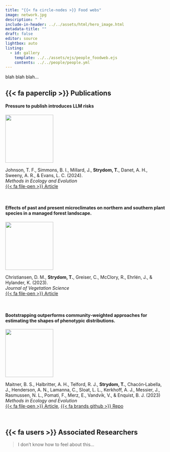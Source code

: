 ```yaml
---
title: "{{< fa circle-nodes >}} Food webs"
image: network.jpg
description: " "
include-in-header: ../../assets/html/hero_image.html
metadata-title: ""
draft: false
editor: source
lightbox: auto
listing:
  - id: gallery
    template: ../../assets/ejs/people_foodweb.ejs
    contents: ../../people/people.yml
---
```


blah blah blah...

## {{< fa paperclip >}} Publications

####  Pressure to publish introduces LLM risks

::: {.column-margin}
[![](traitstrap.png){height=150, width=150}](https://doi.org/10.1111/2041-210X.14160)
:::

Johnson, T. F., Simmons, B. I., Millard, J., **Strydom, T.**, Danet, A. H., Sweeny, A. R., & Evans, L. C. (2024).\
*Methods in Ecology and Evolution*\
[{{< fa file-pen >}} Article](https://doi.org/10.1111/2041-210X.14397)

<br>

#### Effects of past and present microclimates on northern and southern plant species in a managed forest landscape.

::: {.column-margin}
[![](traitstrap.png){height=150, width=150}](https://doi.org/10.1111/2041-210X.14160)
:::

Christiansen, D. M., **Strydom, T.**, Greiser, C., McClory, R., Ehrlén, J., & Hylander, K. (2023).\
*Journal of Vegetation Science*\
[{{< fa file-pen >}} Article](https://doi.org/10.1111/jvs.13197)

<br>

#### Bootstrapping outperforms community‑weighted approaches for estimating the shapes of phenotypic distributions.

::: {.column-margin}
[![](traitstrap.png){height=150, width=150}](https://doi.org/10.1111/2041-210X.14160)
:::

Maitner, B. S., Halbritter, A. H., Telford, R. J., **Strydom, T.**, Chacón‑Labella, J., Henderson, A. N., Lamanna, C., Sloat, L. L., Kerkhoff, A. J., Messier, J., Rasmussen, N. L., Pomati, F., Merz, E., Vandvik, V., & Enquist, B. J. (2023)\
*Methods in Ecology and Evolution*\
[{{< fa file-pen >}} Article](https://doi.org/10.1111/2041-210X.14160),
[{{< fa brands github >}} Repo](https://github.com/EnquistLab/trait_bootstrap_ms)

<br>

## {{< fa users >}} Associated Researchers

> I don't know how to feel about this...

::: {#gallery}
:::